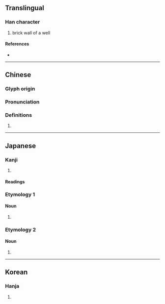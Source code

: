 {{character info/new}}
==Translingual==

===Han character===
{{Han char|rn=98|rad=瓦|as=09|sn=14|four=29717|canj=HFMVN|ids=⿱秋瓦}}

# brick wall of a well

====References====
* {{Han ref|kx=0750.190|dkj=21554|dj=1158.330|hdz=21429.010|uh=7503|ud=29955|bh=E2D7|bd=58071}}

----

==Chinese==
{{zh-forms}}

===Glyph origin===
{{Han etym}}

===Pronunciation===
{{zh-pron
|m=zhòu
|c=zau3
|mc=y
|oc=y
|cat=
}}

===Definitions===
{{zh-hanzi}}

# {{rfdef|zh}}

----

==Japanese==

===Kanji===
{{ja-kanji|grade=|rs=瓦09}}

# {{defn|lang=ja|sort=瓦09}}

====Readings====
{{ja-readings
|on=しゅう
|kun=しきがわら-, いしだたみ-
|nanori=
}}

===Etymology 1===
{{ja-kanjitab|いしだたみ|yomi=k}}

====Noun====
{{ja-noun|いしだたみ}}

# {{alternative spelling of|lang=ja|石畳}}

===Etymology 2===
{{ja-kanjitab|しきがわら|yomi=k}}

====Noun====
{{ja-noun|しきがわら}}

# {{alternative spelling of|lang=ja|敷瓦}}

----

==Korean==

===Hanja===
{{ko-hanja|hangeul=추|eumhun=|rv=chu|mr=ch'u|y=chwu}}

# {{defn|lang=ko|sort=瓦09}}